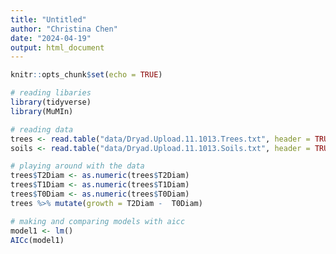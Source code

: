 ```yaml
---
title: "Untitled"
author: "Christina Chen"
date: "2024-04-19"
output: html_document
---
```


```r
knitr::opts_chunk$set(echo = TRUE)
```

```r
# reading libaries
library(tidyverse)
library(MuMIn)
```

```r
# reading data
trees <- read.table("data/Dryad.Upload.11.1013.Trees.txt", header = TRUE, sep = "\t", stringsAsFactors = FALSE, na.strings = "") %>% select(-contains("X"))
soils <- read.table("data/Dryad.Upload.11.1013.Soils.txt", header = TRUE, sep = "\t", stringsAsFactors = FALSE, na.strings = "") %>% select(-contains("X"))
```

```r
# playing around with the data
trees$T2Diam <- as.numeric(trees$T2Diam)
trees$T1Diam <- as.numeric(trees$T1Diam)
trees$T0Diam <- as.numeric(trees$T0Diam)
trees %>% mutate(growth = T2Diam -  T0Diam)
```

```r
# making and comparing models with aicc
model1 <- lm()
AICc(model1)
```

